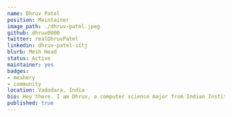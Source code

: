 ---
name: Dhruv Patel
position: Maintainer
image_path: ./dhruv-patel.jpeg
github: dhruv0000
twitter: realDhruvPatel 
linkedin: dhruv-patel-iitj
blurb: Mesh Head
status: Active
maintainer: yes
badges:
- meshery
- community
location: Vadodara, India
bio: Hey there. I am Dhruv, a computer science major from Indian Institute of Technology, Jodhpur. I am passionate about software development, computer-science and opensource development. I look forward on continuing discovering new technologies and learn from every opportunity I get.
published: true
---
